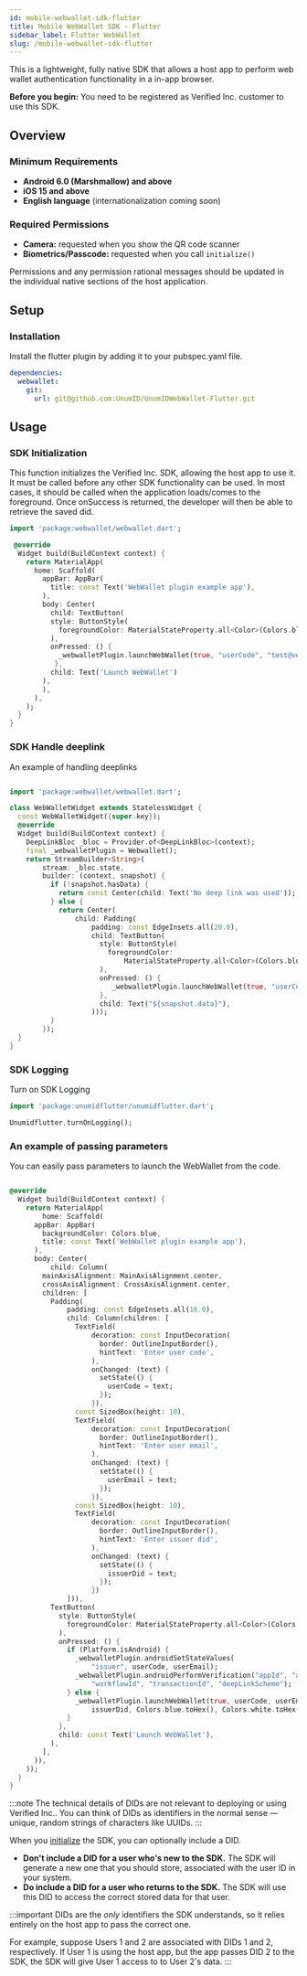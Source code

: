 ```yaml
---
id: mobile-webwallet-sdk-flutter
title: Mobile WebWallet SDK - Flutter
sidebar_label: Flutter WebWallet
slug: /mobile-webwallet-sdk-flutter
---
```



This is a lightweight, fully native SDK that allows a host app to perform web wallet authentication functionality in a in-app browser. 

**Before you begin:** You need to be registered as Verified Inc. customer to use this SDK.

## Overview

### Minimum Requirements
- **Android 6.0 (Marshmallow) and above**
- **iOS 15 and above**
- **English language** (internationalization coming soon)

### Required Permissions
- **Camera:** requested when you show the QR code scanner
- **Biometrics/Passcode:** requested when you call `initialize()`

Permissions and any permission rational messages should be updated in the individual native sections of the host application.

## Setup

### Installation

Install the flutter plugin by adding it to your pubspec.yaml file.

```yaml
dependencies:
  webwallet:
    git:
      url: git@github.com:UnumID/UnumIDWebWallet-Flutter.git
```

## Usage

### SDK Initialization

This function initializes the Verified Inc. SDK, allowing the host app to use it. It must be called before any other SDK functionality can be used. In most cases, it should be called when the application loads/comes to the foreground. Once onSuccess is returned, the developer will then be able to retrieve the saved did.

```dart
import 'package:webwallet/webwallet.dart';

 @override
  Widget build(BuildContext context) {
    return MaterialApp(
      home: Scaffold(
        appBar: AppBar(
          title: const Text('WebWallet plugin example app'),
        ),
        body: Center(
          child: TextButton(
          style: ButtonStyle(
            foregroundColor: MaterialStateProperty.all<Color>(Colors.blue),
          ),
          onPressed: () {
            _webwalletPlugin.launchWebWallet(true, "userCode", "test@verified.inc", "issuerDid");
           },
          child: Text('Launch WebWallet')
        ),
        ),
      ),
    );
  }
}
```

### SDK Handle deeplink

An example of handling deeplinks

```dart

import 'package:webwallet/webwallet.dart';

class WebWalletWidget extends StatelessWidget {
  const WebWalletWidget({super.key});
  @override
  Widget build(BuildContext context) {
    DeepLinkBloc _bloc = Provider.of<DeepLinkBloc>(context);
    final _webwalletPlugin = Webwallet();
    return StreamBuilder<String>(
        stream: _bloc.state,
        builder: (context, snapshot) {
          if (!snapshot.hasData) {
            return const Center(child: Text('No deep link was used'));
          } else {
            return Center(
                child: Padding(
                    padding: const EdgeInsets.all(20.0),
                    child: TextButton(
                      style: ButtonStyle(
                        foregroundColor:
                            MaterialStateProperty.all<Color>(Colors.blue),
                      ),
                      onPressed: () {
                         _webwalletPlugin.launchWebWallet(true, "userCode", "test@verified.inc", "issuerDid");
                      },
                      child: Text("${snapshot.data}"),
                    )));
          }
        });
  }
}
```

### SDK Logging

Turn on SDK Logging

```dart
import 'package:unumidflutter/unumidflutter.dart';

Unumidflutter.turnOnLogging();
```

### An example of passing parameters

You can easily pass parameters to launch the WebWallet from the code.

```dart

@override
  Widget build(BuildContext context) {
    return MaterialApp(
        home: Scaffold(
      appBar: AppBar(
        backgroundColor: Colors.blue,
        title: const Text('WebWallet plugin example app'),
      ),
      body: Center(
          child: Column(
        mainAxisAlignment: MainAxisAlignment.center,
        crossAxisAlignment: CrossAxisAlignment.center,
        children: [
          Padding(
              padding: const EdgeInsets.all(16.0),
              child: Column(children: [
                TextField(
                    decoration: const InputDecoration(
                      border: OutlineInputBorder(),
                      hintText: 'Enter user code',
                    ),
                    onChanged: (text) {
                      setState(() {
                        userCode = text;
                      });
                    }),
                const SizedBox(height: 10),
                TextField(
                    decoration: const InputDecoration(
                      border: OutlineInputBorder(),
                      hintText: 'Enter user email',
                    ),
                    onChanged: (text) {
                      setState(() {
                        userEmail = text;
                      });
                    }),
                const SizedBox(height: 10),
                TextField(
                    decoration: const InputDecoration(
                      border: OutlineInputBorder(),
                      hintText: 'Enter issuer did',
                    ),
                    onChanged: (text) {
                      setState(() {
                        issuerDid = text;
                      });
                    })
              ])),
          TextButton(
            style: ButtonStyle(
              foregroundColor: MaterialStateProperty.all<Color>(Colors.blue),
            ),
            onPressed: () {
              if (Platform.isAndroid) {
                _webwalletPlugin.androidSetStateValues(
                    "issuer", userCode, userEmail);
                _webwalletPlugin.androidPerformVerification("appId", "appKey",
                    "workflowId", "transactionId", "deepLinkScheme");
              } else {
                _webwalletPlugin.launchWebWallet(true, userCode, userEmail,
                    issuerDid, Colors.blue.toHex(), Colors.white.toHex());
              }
            },
            child: const Text('Launch WebWallet'),
          ),
        ],
      )),
    ));
  }
}

```

:::note
The technical details of DIDs are not relevant to deploying or using Verified Inc.. You can think of DIDs as identifiers in the normal sense — unique, random strings of characters like UUIDs.
:::

When you [initialize](#initialize) the SDK, you can optionally include a DID.
- **Don't include a DID for a user who's new to the SDK.** The SDK will generate a new one that you should store, associated with the user ID in your system.
- **Do include a DID for a user who returns to the SDK.** The SDK will use this DID to access the correct stored data for that user.

:::important
DIDs are the *only* identifiers the SDK understands, so it relies entirely on the host app to pass the correct one.

For example, suppose Users 1 and 2 are associated with DIDs 1 and 2, respectively. If User 1 is using the host app, but the app passes DID 2 to the SDK, the SDK will give User 1 access to to User 2's data.
:::